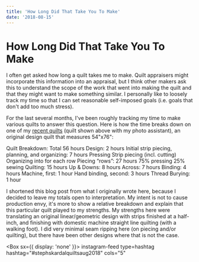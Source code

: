 ```yaml
---
title: 'How Long Did That Take You To Make'
date: '2018-08-15'
---
```



# How Long Did That Take You To Make

<BlogImage src="HB9A8677-1024x683.jpg" width={1200} height={800} alt="" />

I often get asked how long a quilt takes me to make. Quilt appraisers might incorporate this information into an appraisal, but I think other makers ask this to understand the scope of the work that went into making the quilt and that they might want to make something similar. I personally like to loosely track my time so that I can set reasonable self-imposed goals (i.e. goals that don't add too much stress).

For the last several months, I've been roughly tracking my time to make various quilts to answer this question. Here is how the time breaks down on one of my [recent quilts](http://www.stephskardalquilts.com/quilt-august-2018/) (quilt shown above with my photo assistant), an original design quilt that measures 54"x76":

<Grid container spacing={2}>
  <Grid item md={8} xs={12}>
    <Typography sx={{ marginBottom: '10px' }}>
      Quilt Breakdown: Total 56 hours
    </Typography>
    <Typography sx={{ fontWeight: 'bold' }}>Design: 2 hours</Typography>
    <Typography sx={{ fontWeight: 'bold' }}>
      Initial strip piecing, planning, and organizing: 7 hours
    </Typography>
    <Typography sx={{ marginLeft: '20px' }}>Pressing</Typography>
    <Typography sx={{ marginLeft: '20px' }}>
      Strip piecing (incl. cutting)
    </Typography>
    <Typography sx={{ marginLeft: '20px' }}>
      Organizing into for each row
    </Typography>
    <Typography sx={{ fontWeight: 'bold' }}>
      Piecing “rows”: 27 hours
    </Typography>
    <Typography sx={{ marginLeft: '20px' }}>75% pressing</Typography>
    <Typography sx={{ marginLeft: '20px' }}>25% sewing</Typography>
    <Typography sx={{ fontWeight: 'bold' }}>Quilting: 15 hours</Typography>
    <Typography sx={{ marginLeft: '20px' }}>Up & Downs: 8 hours</Typography>
    <Typography sx={{ marginLeft: '20px' }}>Across: 7 hours</Typography>
    <Typography sx={{ fontWeight: 'bold' }}>Binding: 4 hours</Typography>
    <Typography sx={{ marginLeft: '20px' }}>Machine, first: 1 hour</Typography>
    <Typography sx={{ marginLeft: '20px' }}>
      Hand binding, second: 3 hours
    </Typography>
    <Typography sx={{ fontWeight: 'bold' }}>Thread Burying: 1 hour</Typography>
  </Grid>
  <Grid item md={4} xs={12}>
    <EffortPieChart />
  </Grid>
</Grid>

I shortened this blog post from what I originally wrote here, because I decided to leave my totals open to interpretation. My intent is not to cause production envy, it's more to show a relative breakdown and explain that this particular quilt played to my strengths. My strengths here were translating an original linear/geometric design with strips finished at a half-inch, and finishing with domestic machine straight line quilting (with a walking foot). I did very minimal seam ripping here (on piecing and/or quilting), but there have been other designs where that is not the case.

<Box sx={{ display: 'none' }}>
  instagram-feed type=hashtag hashtag="#stephskardalquiltsaug2018" cols="5"
</Box>
